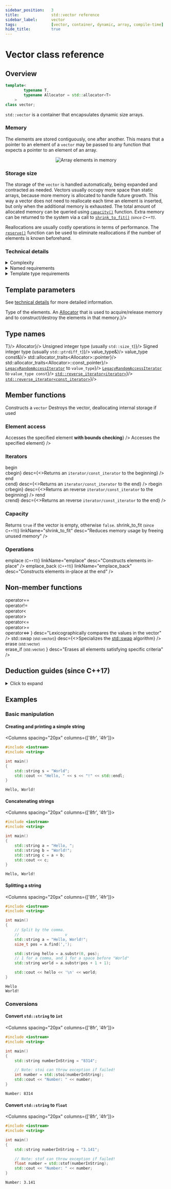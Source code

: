 ```yaml
---
sidebar_position:	3
title:				std::vector reference
sidebar_label:		vector
tags:				[vector, container, dynamic, array, compile-time]
hide_title:			true
---
```



<!-- Deduction Guides -->

<NotFinished />

# Vector class reference

## Overview

```cpp
template<
		typename T,
		typename Allocator = std::allocator<T>
	>
class vector;
```

`std::vector` is a container that encapsulates dynamic size arrays.

### Memory

The elements are stored contiguously, one after another.
This means that a pointer to an element of a `vector` may be passed to any function
that expects a pointer to an element of an array.

<p align="center">
	<img style={{border: "1px solid gray", maxHeight: 250}} alt="Array elements in memory" src="/img/doc/array-elements-in-memory.png" />
</p>

### Storage size

The storage of the `vector` is handled automatically, being expanded and contracted as needed.
Vectors usually occupy more space than static arrays, because more memory is allocated
to handle future growth. This way a vector does not need to reallocate each time an element
is inserted, but only when the additional memory is exhausted. The total amount of allocated
memory can be queried using [`capacity()`](capacity) function. Extra memory can be returned to the
system via a call to [`shrink_to_fit()`](shrink_to_fit) <i><small>(since C++11)</small></i>.

Reallocations are usually costly operations in terms of performance.
The [`reserve()`](reserve) function can be used to eliminate reallocations
if the number of elements is known beforehand.

### Technical details

<details>
<summary>Complexity</summary>
<div>

The complexity (efficiency) of common operations on vectors is as follows:

- random access - constant 𝓞(1)
- insertion or removal of elements at the end - amortized constant 𝓞(1)
- insertion or removal of elements - linear in the distance to the end of the vector 𝓞(n)

</div>
</details>


<details>
<summary>Named requirements</summary>
<div>

`std::vector` (for `T` other than `bool`) meets the requirements of:
- `Container`
- `AllocatorAwareContainer`
- `SequenceContainer`
- `ContiguousContainer` (since C++17)
- `ReversibleContainer`

</div>
</details>

<details>
<summary>Template type requirements</summary>
<div>

<h3><code>T</code></h3>

<SwitchView content={
		{
			"since-cpp17":
				<>
					The requirements that are imposed on the elements depend on the actual operations performed on the container.
					Generally, it is required that element type meets the requirements of <a href="/docs/named_req/Erasable">Erasable</a>,
					but many member functions impose stricter requirements. This container (but not its members) can be instantiated with an
					incomplete element type if the allocator satisfies the allocator completeness requirements.
				</>,
			"until-cpp17":
				<>
					The requirements that are imposed on the elements depend on the actual operations performed on the container.
					Generally, it is required that element type is a complete type and meets the requirements of <a href="/docs/named_req/Erasable">Erasable</a>,
					but many member functions impose stricter requirements.
				</>,
			"until-cpp11":
				<>
					<code>T</code> must meet the requirements of&nbsp;
					<a href="/docs/named_req/CopyAssignable">CopyAssignable</a> and&nbsp;
					<a href="/docs/named_req/CopyConstructible">CopyConstructible</a>.
				</>,
		}
	}/>

<h3><code>Allocator</code></h3>

The type must meet the requirements of <a href="/docs/named_req/allocator">Allocator</a>.

<SwitchView content={
		{
			"since-cpp20":
				<>
					The program is <b>ill-formed</b> if <code>Allocator::value_type</code> is not the same as <code>T</code>.
				</>,
			"until-cpp20":
				<>
					The behavior is <b>undefined</b> if <code>Allocator::value_type</code> is not the same as <code>T</code>.
				</>,
		}
	}/>

</div>
</details>

<ClassSummary name="vector" namespaces="std" folder="vector" headerName="vector">

## Template parameters

See [technical details](#technical-details) for more detailed information.

<SymbolTable noTraits>
	<Symbol name="T">
		Type of the elements.
	</Symbol>
	<Symbol name="Allocator"	desc={<>An <a href="/docs/named_req/allocator">Allocator</a> that is used to acquire/release memory and to construct/destroy the elements in that memory.</>}/>
</SymbolTable>

## Type names

<SymbolTable>
	<Symbol pub name="value_type" 				desc={<code>T</code>}/>
	<Symbol pub name="allocator_type"			desc={<code>Allocator</code>}/>
	<Symbol pub name="size_type"				desc={<>Unsigned integer type (usually <code>std::size_t</code>)</>}/>
	<Symbol pub name="difference_type"			desc={<>Signed integer type (usually <code>std::ptrdiff_t</code>)</>}/>
	<Symbol pub name="reference"				desc={<code>value_type&amp;</code>}/>
	<Symbol pub name="const_reference"			desc={<code>value_type const&amp;</code>}/>
	<Symbol pub name="pointer"					desc={<code>std::allocator_traits&lt;Allocator&gt;::pointer</code>}/>
	<Symbol pub name="const_pointer"			desc={<code>std::allocator_traits&lt;Allocator&gt;::const_pointer</code>}/>
	<Symbol pub name="iterator"					desc={<><a href="#"><code>LegacyRandomAccessIterator</code></a> to <code>value_type</code></>}/>
	<Symbol pub name="const_iterator"			desc={<><a href="#"><code>LegacyRandomAccessIterator</code></a> to <code>value_type const</code></>}/>
	<Symbol pub name="reverse_iterator"			desc={<><a href="#"><code>std::reverse_iterator&lt;iterator&gt;</code></a></>}/>
	<Symbol pub name="const_reverse_iterator"	desc={<><a href="#"><code>std::reverse_iterator&lt;const_iterator&gt;</code></a></>}/>
</SymbolTable>

## Member functions

<SymbolTable>	
	<Symbol pub autoLink linkName="constructor" name="(constructor)">
		Constructs a <code>vector</code>
	</Symbol>
	<Symbol pub autoLink linkName="destructor" name="(destructor)">
		Destroys the vector, deallocating internal storage if used
	</Symbol>
	<Symbol pub autoLink linkName="operator_assign" name="operator="
			desc="Assigns values to the container"
		/>
	<Symbol pub autoLink name="assign"
			desc="Assigns values to the container"
		/>
	<Symbol pub autoLink name="get_allocator"
			desc="Returns the associated allocator"
		/>
</SymbolTable>

### Element access

<SymbolTable>	
	<Symbol pub autoLink name="at"
			desc={<>Accesses the specified element <b>with bounds checking</b></>}
		/>
	<Symbol pub autoLink linkName="operator_index" name="operator[]"
			desc={<>Accesses the specified element</>}
		/>
	<Symbol pub autoLink name="front"
			desc="Returns the first element"
		/>
	<Symbol pub autoLink name="back"
			desc="Returns the last element"
		/>
	<Symbol pub autoLink name="data"
			desc="Returns a pointer to the first element of the underlying array"
		/>
</SymbolTable>

### Iterators

<SymbolTable>	
	<Symbol pub autoLink linkName="begin" name={<>begin<br/>cbegin</>}
			desc={<>Returns an <code>iterator/const_iterator</code> to the beginning</>}
		/>
	<Symbol pub autoLink linkName="end" name={<>end<br/>cend</>}
			desc={<>Returns an <code>iterator/const_iterator</code> to the end</>}
		/>
	<Symbol pub autoLink linkName="rbegin" name={<>rbegin<br/>crbegin</>}
			desc={<>Returns an reverse <code>iterator/const_iterator</code> to the beginning</>}
		/>
	<Symbol pub autoLink linkName="rend" name={<>rend<br/>crend</>}
			desc={<>Returns an reverse <code>iterator/const_iterator</code> to the end</>}
		/>
</SymbolTable>

### Capacity

<SymbolTable>	
	<Symbol pub autoLink name="empty">
		Returns <code>true</code> if the vector is empty, otherwise <code>false</code>.
	</Symbol>
	<Symbol pub autoLink name="size"
			desc="Returns the number of elements"
		/>
	<Symbol pub autoLink name="max_size"
			desc="Returns the maximum possible number of elements"
		/>
	<Symbol pub autoLink name="reserve"
			desc="Reserves storage"
		/>
	<Symbol pub autoLink name="capacity"
			desc="Returns the number of elements that can be held in currently allocated storage"
		/>
	<Symbol pub autoLink name={<>shrink_to_fit <small>(since C++11)</small></>} linkName="shrink_to_fit"
			desc="Reduces memory usage by freeing unused memory"
		/>
</SymbolTable>

### Operations

<SymbolTable>
	<Symbol pub autoLink name="clear"
			desc="Clears the contents"
		/>
	<Symbol pub autoLink name="insert"
			desc="Inserts elements"
		/>
	<Symbol pub autoLink name={<>emplace <small>(C++11)</small></>} linkName="emplace"
			desc="Constructs elements in-place"
		/>
	<Symbol pub autoLink name="erase"
			desc="Removes elements"
		/>
	<Symbol pub autoLink name="push_back"
			desc="Appends an element to the end"
		/>
	<Symbol pub autoLink name={<>emplace_back <small>(C++11)</small></>} linkName="emplace_back"
			desc="Constructs elements in-place at the end"
		/>
	<Symbol pub autoLink name="pop_back"
			desc="Removes the last element"
		/>
	<Symbol pub autoLink name="resize"
			desc="Changes the number of characters stored"
		/>
	<Symbol pub autoLink name="swap"
			desc="Swaps the contents"
		/>
</SymbolTable>

## Non-member functions

<SymbolTable noTraits>
	<Symbol name={<>
				operator==<br/>
				operator!=<br/>
				operator&lt;<br/>
				operator&gt;<br/>
				operator&lt;=<br/>
				operator&gt;=<br/>
				operator&lt;=&gt;
			</>}
			desc="Lexicographically compares the values in the vector"
		/>
	<Symbol name={<>std::swap <small>(std::vector)</small></>}
			desc={<>Specializes the <a href="#">std::swap</a> algorithm</>}
		/>
	<Symbol name={<>
				erase <small>(std::vector)</small><br/>
				erase_if <small>(std::vector)</small>
			</>}
			desc="Erases all elements satisfying specific criteria"
		/>
</SymbolTable>

</ClassSummary>

## Deduction guides (since C++17)
<details>
<summary>Click to expand</summary>
<div>
	<DeductionGuides/>
</div>
</details>

## Examples

### Basic manipulation

#### Creating and printing a simple string

<Columns spacing="20px" columns={['8fr', '4fr']}>
<div>

```cpp
#include <iostream>
#include <string>

int main()
{
	std::string s = "World";
	std::cout << "Hello, " << s << "!" << std::endl;
}
```

</div>
<div>

```plaintext title="Result"
Hello, World!
```

</div>
</Columns>

#### Concatenating strings

<Columns spacing="20px" columns={['8fr', '4fr']}>
<div>

```cpp
#include <iostream>
#include <string>

int main()
{
	std::string a = "Hello, ";
	std::string b = "World!";
	std::string c = a + b;
	std::cout << c;
}
```

</div>
<div>

```plaintext title="Result"
Hello, World!
```

</div>
</Columns>

#### Splitting a string

<Columns spacing="20px" columns={['8fr', '4fr']}>
<div>

```cpp
#include <iostream>
#include <string>

int main()
{
	// Split by the comma.
	//                    v
	std::string a = "Hello, World!";
	size_t pos = a.find(',');

	std::string hello = a.substr(0, pos);
	// 1 for a comma, and 1 for a space before "World"
	std::string world = a.substr(pos + 1 + 1);

	std::cout << hello << '\n' << world;
}
```

</div>
<div>

```plaintext title="Result"
Hello
World!
```

</div>
</Columns>


### Conversions

#### Convert `std::string` to `int`

<Columns spacing="20px" columns={['8fr', '4fr']}>
<div>

```cpp
#include <iostream>
#include <string>

int main()
{
	std::string numberInString = "8314";

	// Note: stoi can throw exception if failed!
	int number = std::stoi(numberInString);
	std::cout << "Number: " << number;
}
```

</div>
<div>

```plaintext title="Result"
Number: 8314
```

</div>
</Columns>

#### Convert `std::string` to `float`

<Columns spacing="20px" columns={['8fr', '4fr']}>
<div>

```cpp
#include <iostream>
#include <string>

int main()
{
	std::string numberInString = "3.141";

	// Note: stof can throw exception if failed!
	float number = std::stof(numberInString);
	std::cout << "Number: " << number;
}
```

</div>
<div>

```plaintext title="Result"
Number: 3.141
```

</div>
</Columns>

